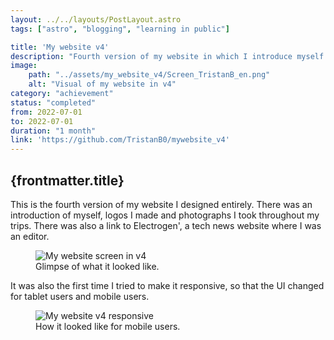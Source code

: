 ```yaml
---
layout: ../../layouts/PostLayout.astro
tags: ["astro", "blogging", "learning in public"]

title: 'My website v4'
description: "Fourth version of my website in which I introduce myself and some of my personal projects."
image:
    path: "../assets/my_website_v4/Screen_TristanB_en.png"
    alt: "Visual of my website in v4"
category: "achievement"
status: "completed"
from: 2022-07-01
to: 2022-07-01
duration: "1 month"
link: 'https://github.com/TristanB0/mywebsite_v4'
---
```


## {frontmatter.title}

This is the fourth version of my website I designed entirely. There was an introduction of myself, logos I made and photographs I took throughout my trips. There was also a link to Electrogen', a tech news website where I was an editor.



<figure>
    <Image src={Screen_TristanB_en} alt="My website screen in v4" />
    <figcaption>Glimpse of what it looked like.</figcaption>
</figure>


It was also the first time I tried to make it responsive, so that the UI changed for tablet users and mobile users.



<figure>
    <Image src={Screen_responsive} alt="My website v4 responsive" />
    <figcaption>How it looked like for mobile users.</figcaption>
</figure>
